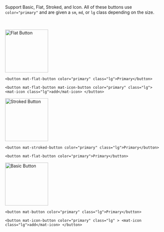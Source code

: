 

<Meta title="Wiki/Button" />

Support Basic, Flat, Stroked, and Icon. All of these buttons use `color="primary"` and are given a `sm`, `md`, or `lg` class depending on the size.

<br></br>
<img src={FlatBtn} alt="Flat Button" width="140" />

```
<button mat-flat-button color="primary" class="lg">Primary</button>
```

```
<button mat-flat-button mat-icon-button color="primary" class="lg"> <mat-icon class="lg">add</mat-icon> </button>
```

<img src={StrokedBtn} alt="Stroked Button" width="140" />

```
<button mat-stroked-button color="primary" class="lg">Primary</button>
```

```
<button mat-flat-button color="primary">Primary</button>
```

<img src={BasicBtn} alt="Basic Button" width="140" />

```
<button mat-button color="primary" class="lg">Primary</button>
```

```
<button mat-icon-button color="primary" class="lg" > <mat-icon class="lg">add</mat-icon> </button>
```
